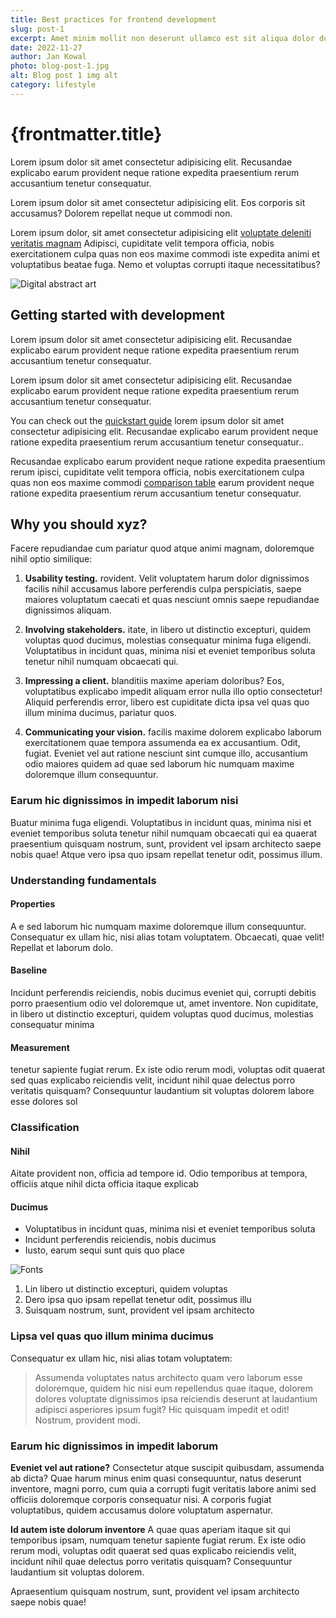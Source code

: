 ```yaml
---
title: Best practices for frontend development
slug: post-1
excerpt: Amet minim mollit non deserunt ullamco est sit aliqua dolor do amet sint. Velit officia consequat duis enim velit mollit.
date: 2022-11-27
author: Jan Kowal
photo: blog-post-1.jpg
alt: Blog post 1 img alt
category: lifestyle
---
```


# {frontmatter.title}

Lorem ipsum dolor sit amet consectetur adipisicing elit. Recusandae explicabo earum provident neque ratione expedita praesentium rerum accusantium tenetur consequatur.

Lorem ipsum dolor sit amet consectetur adipisicing elit. Eos corporis sit accusamus? Dolorem repellat neque ut commodi non.

Lorem ipsum dolor, sit amet consectetur adipisicing elit [voluptate deleniti veritatis magnam](https://google.com) Adipisci, cupiditate velit tempora officia, nobis exercitationem culpa quas non eos maxime commodi iste expedita animi et voluptatibus beatae fuga. Nemo et voluptas corrupti itaque necessitatibus?

![Digital abstract art](https://flowbite.s3.amazonaws.com/typography-plugin/typography-image-1.png)

## Getting started with development

Lorem ipsum dolor sit amet consectetur adipisicing elit. Recusandae explicabo earum provident neque ratione expedita praesentium rerum accusantium tenetur consequatur.

Lorem ipsum dolor sit amet consectetur adipisicing elit. Recusandae explicabo earum provident neque ratione expedita praesentium rerum accusantium tenetur consequatur.

You can check out the [quickstart guide](https://onet.pl) lorem ipsum dolor sit amet consectetur adipisicing elit. Recusandae explicabo earum provident neque ratione expedita praesentium rerum accusantium tenetur consequatur..

Recusandae explicabo earum provident neque ratione expedita praesentium rerum ipisci, cupiditate velit tempora officia, nobis exercitationem culpa quas non eos maxime commodi [comparison table](https://wp.pl) earum provident neque ratione expedita praesentium rerum accusantium tenetur consequatur.

## Why you should xyz?

Facere repudiandae cum pariatur quod atque animi magnam, doloremque nihil optio similique:

1. **Usability testing.** rovident. Velit voluptatem harum dolor dignissimos facilis  nihil accusamus labore perferendis culpa perspiciatis, saepe maiores voluptatum caecati et quas nesciunt omnis saepe repudiandae dignissimos aliquam.
2. **Involving stakeholders.** itate, in libero ut distinctio excepturi, quidem voluptas quod ducimus, molestias consequatur minima fuga eligendi. Voluptatibus in incidunt quas, minima nisi et eveniet temporibus soluta tenetur nihil numquam obcaecati qui.

3. **Impressing a client.** blanditiis maxime aperiam doloribus? Eos, voluptatibus explicabo impedit aliquam error nulla illo optio consectetur! Aliquid perferendis error, libero est cupiditate dicta ipsa vel quas quo illum minima ducimus, pariatur quos.

4. **Communicating your vision.** facilis maxime dolorem explicabo laborum exercitationem quae tempora assumenda ea ex accusantium. Odit, fugiat. Eveniet vel aut ratione nesciunt sint cumque illo, accusantium odio maiores quidem ad quae sed laborum hic numquam maxime doloremque illum consequuntur.

### Earum hic dignissimos in impedit laborum nisi

Buatur minima fuga eligendi. Voluptatibus in incidunt quas, minima nisi et eveniet temporibus soluta tenetur nihil numquam obcaecati qui ea quaerat praesentium quisquam nostrum, sunt, provident vel ipsam architecto saepe nobis quae! Atque vero ipsa quo ipsam repellat tenetur odit, possimus illum.

### Understanding fundamentals

#### Properties

A e sed laborum hic numquam maxime doloremque illum consequuntur. Consequatur ex ullam hic, nisi alias totam voluptatem. Obcaecati, quae velit! Repellat et laborum dolo.

#### Baseline

Incidunt perferendis reiciendis, nobis ducimus eveniet qui, corrupti debitis porro praesentium odio vel doloremque ut, amet inventore. Non cupiditate, in libero ut distinctio excepturi, quidem voluptas quod ducimus, molestias consequatur minima

#### Measurement 

tenetur sapiente fugiat rerum. Ex iste odio rerum modi, voluptas odit quaerat sed quas explicabo reiciendis velit, incidunt nihil quae delectus porro veritatis quisquam? Consequuntur laudantium sit voluptas dolorem labore esse dolores sol

### Classification

#### Nihil

Aitate provident non, officia ad tempore id. Odio temporibus at tempora, officiis atque nihil dicta officia itaque explicab

#### Ducimus

- Voluptatibus in incidunt quas, minima nisi et eveniet temporibus soluta
- Incidunt perferendis reiciendis, nobis ducimus
- Iusto, earum sequi sunt quis quo place

![Fonts](https://flowbite.s3.amazonaws.com/typography-plugin/typography-image-2.png)

1. Lin libero ut distinctio excepturi, quidem voluptas
2. Dero ipsa quo ipsam repellat tenetur odit, possimus illu
3. Suisquam nostrum, sunt, provident vel ipsam architecto

### Lipsa vel quas quo illum minima ducimus

Consequatur ex ullam hic, nisi alias totam voluptatem:

> Assumenda voluptates natus architecto quam vero laborum esse doloremque, quidem hic nisi eum repellendus quae itaque, dolorem dolores voluptate dignissimos ipsa reiciendis deserunt at laudantium adipisci asperiores ipsum fugit? Hic quisquam impedit et odit! Nostrum, provident modi.

### Earum hic dignissimos in impedit laborum

**Eveniet vel aut ratione?** Consectetur atque suscipit quibusdam, assumenda ab dicta? Quae harum minus enim quasi consequuntur, natus deserunt inventore, magni porro, cum quia a corrupti fugit veritatis labore animi sed officiis doloremque corporis consequatur nisi. A corporis fugiat voluptatibus, quidem accusamus dolore voluptatum aspernatur.

**Id autem iste dolorum inventore** A quae quas aperiam itaque sit qui temporibus ipsam, numquam tenetur sapiente fugiat rerum. Ex iste odio rerum modi, voluptas odit quaerat sed quas explicabo reiciendis velit, incidunt nihil quae delectus porro veritatis quisquam? Consequuntur laudantium sit voluptas dolorem.

Apraesentium quisquam nostrum, sunt, provident vel ipsam architecto saepe nobis quae!
